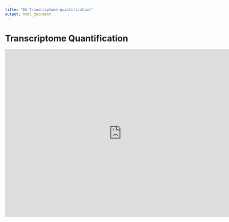 ```yaml
---
title: "05-Transcriptome-quantification"
output: html_document
---
```


# Transcriptome Quantification

<iframe src="https://docs.google.com/a/broadinstitute.org/presentation/d/e/2PACX-1vSG6gS6JryJb3pFaJX0IIlVJgnCdGMvmwWDGDvtm_KAIObYmHoyqV1pUowP5ZQ1c9A9PNK7RiGO6kC_/embed?start=false&loop=false&delayms=3000" frameborder="0" width="760" height="549" allowfullscreen="true" mozallowfullscreen="true" webkitallowfullscreen="true"></iframe>